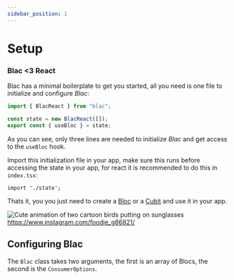 ```yaml
---
sidebar_position: 1
---
```


# Setup

### Blac <3 React

Blac has a minimal boilerplate to get you started, all you need is one file to initialize and configure *Blac*:
```ts title="state.ts"
import { BlacReact } from "blac";

const state = new BlacReact([]);  
export const { useBloc } = state;
```

As you can see, only three lines are needed to initialize *Blac* and get access to the `useBloc` hook.

Import this initialization file in your app, make sure this runs before accessing the state in your app, for react it is recommended to do this in `index.tsx`:
```tsx title="index.tsx"
import './state';
```

Thats it, you you just need to create a [Bloc](/docs/blac-core/bloc-basics) or a [Cubit](/docs/blac-core/cubit-basics) and use it in your app.

<div>
  <img style={{borderRadius: '6px'}} src="https://media0.giphy.com/media/jurcfxao8M3yzHmCjS/200w.webp?cid=dda24d506d89cc0051e4a3213a30f2022dcc1d9c2bda836b&rid=200w.webp" alt="Cute animation of two cartoon birds putting on sunglasses" />
  <br /> 
  <a style={{fontSize: '0.7em'}} href="https://www.instagram.com/foodie_g86821/" target="_blank" rel="nofollow">https://www.instagram.com/foodie_g86821/</a>
</div>

## Configuring Blac
The `Blac` class takes two arguments, the first is an array of Blocs, the second is the `ConsumerOptions`.